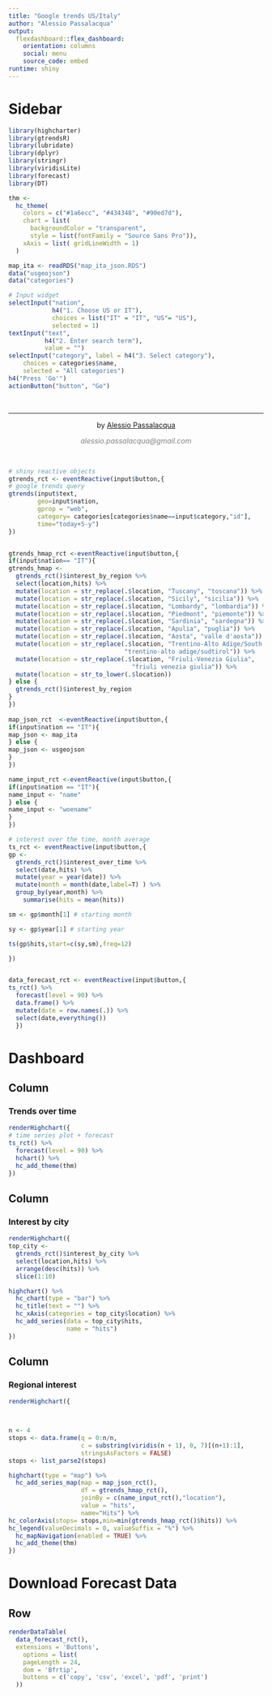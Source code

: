 ```yaml
---
title: "Google trends US/Italy"
author: "Alessio Passalacqua"
output: 
  flexdashboard::flex_dashboard:
    orientation: columns
    social: menu
    source_code: embed
runtime: shiny
---
```


Sidebar {.sidebar}
=======================================================================


```r
library(highcharter)
library(gtrendsR)
library(lubridate)
library(dplyr)
library(stringr)
library(viridisLite)
library(forecast)
library(DT)

thm <- 
  hc_theme(
    colors = c("#1a6ecc", "#434348", "#90ed7d"),
    chart = list(
      backgroundColor = "transparent",
      style = list(fontFamily = "Source Sans Pro")),
    xAxis = list( gridLineWidth = 1)
  )

map_ita <- readRDS("map_ita_json.RDS")
data("usgeojson")
data("categories")
```



```r
# Input widget
selectInput("nation", 
            h4("1. Choose US or IT"), 
            choices = list("IT" = "IT", "US"= "US"), 
            selected = 1)
textInput("text",
          h4("2. Enter search term"),
          value = "")  
selectInput("category", label = h4("3. Select category"), 
    choices = categories$name, 
    selected = "All categories")
h4("Press 'Go'")
actionButton("button", "Go")
```


&nbsp;
<hr />
<p style="text-align: center;">by <a href="https://alessiopassalacqua.updog.co/">Alessio Passalacqua</a></p>
<p style="text-align: center;"><span style="color: #808080;"><em>alessio.passalacqua@gmail.com</em></span></p>

<!-- Add icon library -->
<link rel="stylesheet" href="https://cdnjs.cloudflare.com/ajax/libs/font-awesome/4.7.0/css/font-awesome.min.css">

<!-- Add font awesome icons -->
<p style="text-align: center;">
    <a href="https://twitter.com/alessiopassah2o" class="fa fa-twitter"></a>
    <a href="https://www.linkedin.com/in/alessiopassalacqua/" class="fa fa-linkedin"></a>
    <a href="https://github.com/alessiopassalacqua" class="fa fa-github"></a>
</p>

&nbsp;


```r
# shiny reactive objects
gtrends_rct <- eventReactive(input$button,{
# google trends query
gtrends(input$text,
        geo=input$nation,
        gprop = "web",
        category= categories[categories$name==input$category,"id"],
        time="today+5-y")
})


gtrends_hmap_rct <-eventReactive(input$button,{
if(input$nation== "IT"){
gtrends_hmap <-
  gtrends_rct()$interest_by_region %>%
  select(location,hits) %>%
  mutate(location = str_replace(.$location, "Tuscany", "toscana")) %>%
  mutate(location = str_replace(.$location, "Sicily", "sicilia")) %>%
  mutate(location = str_replace(.$location, "Lombardy", "lombardia")) %>%
  mutate(location = str_replace(.$location, "Piedmont", "piemonte")) %>%
  mutate(location = str_replace(.$location, "Sardinia", "sardegna")) %>%
  mutate(location = str_replace(.$location, "Apulia", "puglia")) %>%
  mutate(location = str_replace(.$location, "Aosta", "valle d'aosta")) %>%
  mutate(location = str_replace(.$location, "Trentino-Alto Adige/South Tyrol",
                                "trentino-alto adige/sudtirol")) %>%
  mutate(location = str_replace(.$location, "Friuli-Venezia Giulia", 
                                  "friuli venezia giulia")) %>%
  mutate(location = str_to_lower(.$location))
} else {
  gtrends_rct()$interest_by_region  
} 
})
  
map_json_rct  <-eventReactive(input$button,{
if(input$nation == "IT"){
map_json <- map_ita  
} else {
map_json <- usgeojson  
}   
})

name_input_rct <-eventReactive(input$button,{
if(input$nation == "IT"){
name_input <- "name"  
} else {
name_input <- "woename"  
}   
})

# interest over the time, month average  
ts_rct <- eventReactive(input$button,{
gp <-  
  gtrends_rct()$interest_over_time %>%  
  select(date,hits) %>%
  mutate(year = year(date)) %>%
  mutate(month = month(date,label=T) ) %>%
  group_by(year,month) %>%
    summarise(hits = mean(hits)) 

sm <- gp$month[1] # starting month 

sy <- gp$year[1] # starting year

ts(gp$hits,start=c(sy,sm),freq=12)

})


data_forecast_rct <- eventReactive(input$button,{
ts_rct() %>% 
  forecast(level = 90) %>%
  data.frame() %>%
  mutate(date = row.names(.)) %>%
  select(date,everything())  
  })
```

Dashboard
=======================================================================

Column {data-width=600}
-----------------------------------------------------------------------

### Trends over time

```r
renderHighchart({
# time series plot + forecast
ts_rct() %>% 
  forecast(level = 90) %>% 
  hchart() %>% 
  hc_add_theme(thm)
})
```



Column {width=300}
-----------------------------------------------------------------------

### Interest by city

```r
renderHighchart({
top_city <- 
  gtrends_rct()$interest_by_city %>%
  select(location,hits) %>%
  arrange(desc(hits)) %>%
  slice(1:10) 

highchart() %>% 
  hc_chart(type = "bar") %>% 
  hc_title(text = "") %>% 
  hc_xAxis(categories = top_city$location) %>% 
  hc_add_series(data = top_city$hits,
                name = "hits")
})
```


Column {width=400}
-----------------------------------------------------------------------

### Regional interest

```r
renderHighchart({



n <- 4
stops <- data.frame(q = 0:n/n,
                    c = substring(viridis(n + 1), 0, 7)[(n+1):1],
                    stringsAsFactors = FALSE)
stops <- list_parse2(stops)

highchart(type = "map") %>% 
  hc_add_series_map(map = map_json_rct(), 
                    df = gtrends_hmap_rct(), 
                    joinBy = c(name_input_rct(),"location"), 
                    value = "hits",
                    name="Hits") %>%
hc_colorAxis(stops= stops,min=min(gtrends_hmap_rct()$hits)) %>%
hc_legend(valueDecimals = 0, valueSuffix = "%") %>%
  hc_mapNavigation(enabled = TRUE) %>%
  hc_add_theme(thm)
})
```

Download Forecast Data
=======================================================================

Row {data-height=1200}
-------------------------------------

```r
renderDataTable(
  data_forecast_rct(), 
  extensions = 'Buttons', 
    options = list(
    pageLength = 24,
    dom = 'Bfrtip',
    buttons = c('copy', 'csv', 'excel', 'pdf', 'print')
  ))
```

